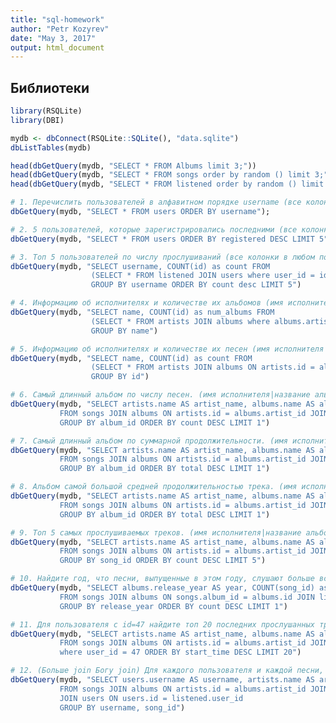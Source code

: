 ```yaml
---
title: "sql-homework"
author: "Petr Kozyrev"
date: "May 3, 2017"
output: html_document
---
```

## Библиотеки
```r
library(RSQLite)
library(DBI)
```


```r
mydb <- dbConnect(RSQLite::SQLite(), "data.sqlite")
dbListTables(mydb)

head(dbGetQuery(mydb, "SELECT * FROM Albums limit 3;"))
head(dbGetQuery(mydb, "SELECT * FROM songs order by random () limit 3;"))
head(dbGetQuery(mydb, "SELECT * FROM listened order by random () limit 1;"))

```

```r
# 1. Перечислить пользователей в алфавитном порядке username (все колонки в любом порядке)
dbGetQuery(mydb, "SELECT * FROM users ORDER BY username");

```
```r
# 2. 5 пользователей, которые зарегистрировались последними (все колонки в любом порядке)
dbGetQuery(mydb, "SELECT * FROM users ORDER BY registered DESC LIMIT 5");
```

```r
# 3. Топ 5 пользователей по числу прослушиваний (все колонки в любом порядке)
dbGetQuery(mydb, "SELECT username, COUNT(id) as count FROM
                  (SELECT * FROM listened JOIN users where user_id = id)
                  GROUP BY username ORDER BY count desc LIMIT 5")
```

```r
# 4. Информацию об исполнителях и количестве их альбомов (имя исполнителя|число)
dbGetQuery(mydb, "SELECT name, COUNT(id) as num_albums FROM 
                  (SELECT * FROM artists JOIN albums where albums.artist_id  = artists.id)
                  GROUP BY name")

```
```r
# 5. Информацию об исполнителях и количестве их песен (имя исполнителя|число)
dbGetQuery(mydb, "SELECT name, COUNT(id) as count FROM
                  (SELECT * FROM artists JOIN albums ON artists.id = albums.artist_id JOIN songs ON albums.id = songs.album_id)
                  GROUP BY id")
```

```r
# 6. Самый длинный альбом по числу песен. (имя исполнителя|название альбома|число)
dbGetQuery(mydb, "SELECT artists.name AS artist_name, albums.name AS album_name, COUNT(songs.id) AS count 
           FROM songs JOIN albums ON artists.id = albums.artist_id JOIN artists ON songs.album_id = albums.id
           GROUP BY album_id ORDER BY count DESC LIMIT 1")
```

```r
# 7. Самый длинный альбом по суммарной продолжительности. (имя исполнителя|название альбома|число)
dbGetQuery(mydb, "SELECT artists.name AS artist_name, albums.name AS album_name, TOTAL(songs.duration) AS total
           FROM songs JOIN albums ON artists.id = albums.artist_id JOIN artists ON songs.album_id =a lbums.id
           GROUP BY album_id ORDER BY total DESC LIMIT 1")
```

```r
# 8. Альбом самой большой средней продолжительностью трека. (имя исполнителя|название альбома|число)
dbGetQuery(mydb, "SELECT artists.name AS artist_name, albums.name AS album_name, TOTAL(songs.duration) * 1.0 / COUNT (album_id) AS total
           FROM songs JOIN albums ON artists.id = albums.artist_id JOIN artists ON songs.album_id = albums.id
           GROUP BY album_id ORDER BY total DESC LIMIT 1")
```
```r
# 9. Топ 5 самых прослушиваемых треков. (имя исполнителя|название альбома|название песни|число)
dbGetQuery(mydb, "SELECT artists.name AS artist_name, albums.name AS album_name, songs.name AS song_name, COUNT(song_id) as count
           FROM songs JOIN albums ON artists.id = albums.artist_id JOIN artists ON songs.album_id = albums.id JOIN listened ON listened.song_id = songs.id 
           GROUP BY song_id ORDER BY count DESC LIMIT 5")
```

```r
# 10. Найдите год, что песни, выпущенные в этом году, слушают больше всего (год|количество прослушиваний)
dbGetQuery(mydb, "SELECT albums.release_year AS year, COUNT(song_id) as count
           FROM songs JOIN albums ON songs.album_id = albums.id JOIN listened ON listened.song_id = songs.id 
           GROUP BY release_year ORDER BY count DESC LIMIT 1")
```
```r
# 11. Для пользователя с id=47 найдите топ 20 последних прослушанных треков. (имя исполнителя|название альбома|название песни|когда)
dbGetQuery(mydb, "SELECT artists.name AS artist_name, albums.name AS album_name, songs.name AS song_name, listened.start_time as time
           FROM songs JOIN albums ON artists.id = albums.artist_id JOIN artists ON songs.album_id = albums.id JOIN listened ON listened.song_id = songs.id 
           where user_id = 47 ORDER BY start_time DESC LIMIT 20")

```

```r
# 12. (Больше join Богу join) Для каждого пользователя и каждой песни, которую пользователь прослушал, найдите количество прослушиваний. (имя пользователя|имя исполнителя|название альбома|название песни|число) . Подсказка – можно использовать пару колонок в group by.
dbGetQuery(mydb, "SELECT users.username AS username, artists.name AS artist_name, albums.name AS album_name, songs.name AS song_name, COUNT(song_id) as count
           FROM songs JOIN albums ON artists.id = albums.artist_id JOIN artists ON songs.album_id = albums.id JOIN listened ON listened.song_id = songs.id
           JOIN users ON users.id = listened.user_id
           GROUP BY username, song_id")

```

